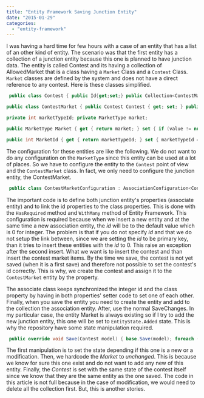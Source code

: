 ```yaml
---
title: "Entity Framework Saving Junction Entity"
date: "2015-01-29"
categories: 
  - "entity-framework"
---
```


I was having a hard time for few hours with a case of an entity that has a list of an other kind of entity. The scenario was that the first entity has a collection of a junction entity because this one is planned to have junction data. The entity is called Contest and its having a collection of AllowedMarket that is a class having a `Market` Class and a `Contest` Class. `Market` classes are defined by the system and does not have a direct reference to any contest. Here is these classes simplified.


```csharp
 public class Contest { public Id{get;set;} public Collection<ContestMarket> AllowedMarkets { get; set; } }

public class ContestMarket { public Contest Contest { get; set; } public int ContestId { get; set; }

private int marketTypeId; private MarketType market;

public MarketType Market { get { return market; } set { if (value != null) { this.marketTypeId = value.Id; } market = value; } }

public int MarketId { get { return marketTypeId; } set { marketTypeId = value; Market = MarketType.GetFromId(value); } } } public class MarketType { public Id{get;set;} } 
```

The configuration for these entities are like the following. We do not want to do any configuration on the `MarketType` since this entity can be used at a lot of places. So we have to configure the entity to the `Contest` point of view and the `ContestMarket` class. In fact, we only need to configure the junction entity, the ContestMarket.


```csharp
 public class ContestMarketConfiguration : AssociationConfiguration<ContestMarket> { public ContestMarketConfiguration() : base(Constants.SchemaNames.Contest) { this.HasKey(c => new {MarketId = c.MarketId, ContestId = c.ContestId}); this.HasRequired(d => d.Market).WithMany().HasForeignKey(d => d.MarketId).WillCascadeOnDelete(false); this.HasRequired(d => d.Contest).WithMany().HasForeignKey(d => d.ContestId).WillCascadeOnDelete(false); } } public abstract class AssociationConfiguration<T> : EntityTypeConfiguration<T> where T : class { protected AssociationConfiguration(string schemaName) { ToTable(typeof(T).Name, schemaName); } } 
```

The important code is to define both junction entity's properties (associate entity) and to link the id properties to the class properties. This is done with the `HasRequired` method and `WithMany` method of Entity Framework. This configuration is required because when we insert a new entity and at the same time a new association entity, the _id_ will be to the default value which is 0 for integer. The problem is that if you do not specify _id_ and that we do not setup the link between, since we are setting the _id_ to be primary key, than it tries to insert these entities with the _id_ to 0. This raise an exception after the second insert. What we want is to insert the contest and than insert the contest market items. By the time we save, the contest is not yet saved (when it is a first save) and therefore not possible to set the contest's id correctly. This is why, we create the contest and assign it to the `ContestMarket` entity by the property.

The associate class keeps synchronized the integer id and the class property by having in both properties' setter code to set one of each other. Finally, when you save the entity you need to create the entity and add to the collection the association entity. After, use the normal SaveChanges. In my particular case, the entity Market is always existing so if I try to add the new junction entity, this one will be set to `EntityState.Added` state. This is why the repository have some state manipulation required.


```csharp
 public override void Save(Contest model) { base.Save(model); foreach (var allowedMarket in model.AllowedMarkets) { UnitOfWork.Entry(allowedMarket).State = EntityState.Added; UnitOfWork.Entry(allowedMarket.Market).State = EntityState.Unchanged; UnitOfWork.Entry(allowedMarket.Contest).State = UnitOfWork.Entry(model).State; } } 
``` 

The first manipulation is to set the state depending if this one is a new or a modification. Then, we hardcode the _Market_ to _unchanged_. This is because we know for sure this one exist and do not want to add any new of this entity. Finally, the _Contest_ is set with the same state of the contest itself since we know that they are the same entity as the one saved. The code in this article is not full because in the case of modification, we would need to delete all the collection first. But, this is another stories.
